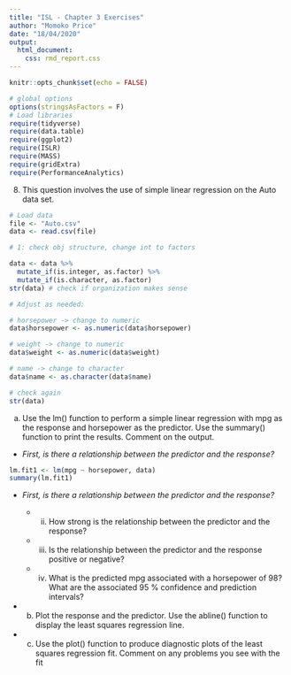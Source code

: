 ```yaml
---
title: "ISL - Chapter 3 Exercises"
author: "Momoko Price"
date: "18/04/2020"
output: 
  html_document:
    css: rmd_report.css
---
```


```r
knitr::opts_chunk$set(echo = FALSE)

# global options
options(stringsAsFactors = F)
# Load libraries
require(tidyverse)
require(data.table)
require(ggplot2)
require(ISLR)
require(MASS)
require(gridExtra)
require(PerformanceAnalytics)
```

8. This question involves the use of simple linear regression on the Auto data set.

```r
# Load data
file <- "Auto.csv"
data <- read.csv(file)

# 1: check obj structure, change int to factors

data <- data %>%
  mutate_if(is.integer, as.factor) %>%
  mutate_if(is.character, as.factor)
str(data) # check if organization makes sense

# Adjust as needed: 

# horsepower -> change to numeric
data$horsepower <- as.numeric(data$horsepower)

# weight -> change to numeric
data$weight <- as.numeric(data$weight)

# name -> change to character
data$name <- as.character(data$name)

# check again
str(data)

```

(a) Use the lm() function to perform a simple linear regression with mpg as the response and horsepower as the predictor. Use the summary() function to print the results. Comment on the output. 

* *First, is there a relationship between the predictor and the response?*
  
```r
lm.fit1 <- lm(mpg ~ horsepower, data)
summary(lm.fit1)
```
  
* *First, is there a relationship between the predictor and the response?*

  * ii. How strong is the relationship between the predictor and the response?
  * iii. Is the relationship between the predictor and the response positive or negative?
  * iv. What is the predicted mpg associated with a horsepower of 98? What are the associated 95 % confidence and prediction intervals?

* (b) Plot the response and the predictor. Use the abline() function to display the least squares regression line.

* (c) Use the plot() function to produce diagnostic plots of the least squares regression fit. Comment on any problems you see with the fit



